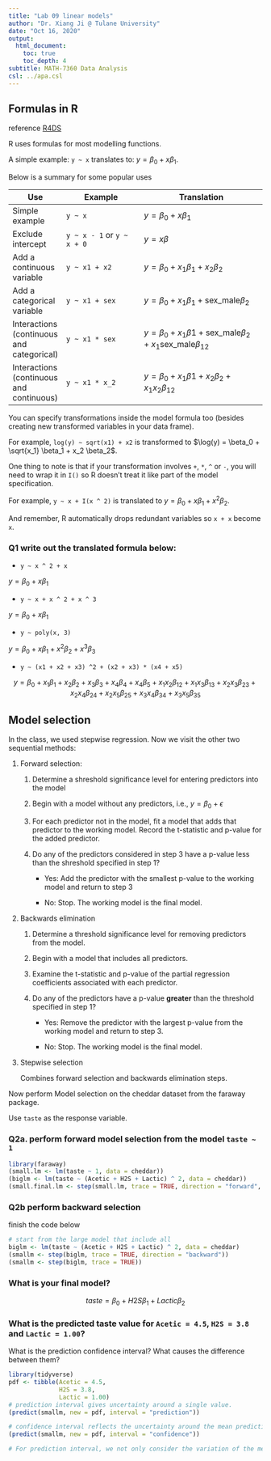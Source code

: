 ```yaml
---
title: "Lab 09 linear models"
author: "Dr. Xiang Ji @ Tulane University"
date: "Oct 16, 2020"
output:
  html_document:
    toc: true
    toc_depth: 4  
subtitle: MATH-7360 Data Analysis
csl: ../apa.csl
---
```



## Formulas in R

reference [R4DS](https://r4ds.had.co.nz/model-basics.html#formulas-and-model-families)

R uses formulas for most modelling functions.

A simple example: `y ~ x` translates to: $y = \beta_0 + x\beta_1$.

Below is a summary for some popular uses

| Use | Example | Translation |
| --- | ------- | ----------- |
| Simple example | `y ~ x` |  $y = \beta_0 + x\beta_1$ |
| Exclude intercept | `y ~ x - 1` or `y ~ x + 0` | $y = x\beta$ |
| Add a continuous variable | `y ~ x1 + x2` | $y = \beta_0 + x_1 \beta_1 + x_2 \beta_2$ |
| Add a categorical variable | `y ~ x1 + sex` | $y = \beta_0 + x_1 \beta_1 + \mbox{sex_male} \beta_2$ |
| Interactions (continuous and categorical)| `y ~ x1 * sex` | $y = \beta_0 + x_1 \beta1 + \mbox{sex_male} \beta_2 + x_1 \mbox{sex_male} \beta_{12}$|
| Interactions (continuous and continuous)| `y ~ x1 * x_2` | $y = \beta_0 + x_1 \beta1 + x_2 \beta_2 + x_1 x_2 \beta_{12}$|

You can specify transformations inside the model formula too (besides creating new transformed variables in your data frame).

For example, `log(y) ~ sqrt(x1) + x2` is transformed to $\log(y) = \beta_0 + \sqrt{x_1} \beta_1 + x_2 \beta_2$.

One thing to note is that if your transformation involves `+`, `*`, `^` or `-`, you will need to wrap it in `I()` so R doesn't treat it like part of the model specification.

For example, `y ~ x + I(x ^ 2)` is translated to $y = \beta_0 + x \beta_1 + x^2 \beta_2$.

And remember, R automatically drops redundant variables so `x + x` become `x`.

### Q1 write out the translated formula below:

- `y ~ x ^ 2 + x`

$y = \beta_0 + x\beta_1$

- `y ~ x + x ^ 2 + x ^ 3`

$y = \beta_0 + x\beta_1$

- `y ~ poly(x, 3)`

$y = \beta_0 + x\beta_1 + x^2\beta_2 + x^3\beta_3$

- `y ~ (x1 + x2 + x3) ^2 + (x2 + x3) * (x4 + x5)`

$$
y = \beta_0 + x_1\beta_1 + x_2 \beta_2 + x_3 \beta_3 + x_4 \beta_4 + x_4\beta_5 +
x_1 x_2 \beta_{12} + x_1 x_3 \beta_{13} + x_2 x_3 \beta_{23} + x_2 x_4 \beta_{24} + x_2 x_5 \beta_{25} 
+ x_3 x_4 \beta_{34} + x_3 x_5 \beta_{35}
$$

## Model selection

In the class, we used stepwise regression.  Now we visit the other two sequential methods:

1. Forward selection:

    1. Determine a shreshold significance level for entering predictors into the model
    
    2. Begin with a model without any predictors, i.e., $y = \beta_0 + \epsilon$
    
    3. For each predictor not in the model, fit a model that adds that predictor to the working model.  Record the t-statistic and p-value for the added predictor.
    
    4. Do any of the predictors considered in step 3 have a p-value less than the shreshold specified in step 1?
    
        - Yes: Add the predictor with the smallest p-value to the working model and return to step 3
        
        - No: Stop.  The working model is the final model.
        

2. Backwards elimination

    1. Determine a threshold significance level for removing predictors from the model.
    
    2. Begin with a model that includes all predictors.
    
    3. Examine the t-statistic and p-value of the partial regression coefficients associated with each predictor.
    
    4. Do any of the predictors have a p-value **greater** than the threshold specified in step 1?
    
        - Yes: Remove the predictor with the largest p-value from the working model and return to step 3.
        
        - No: Stop.  The working model is the final model.
        
3. Stepwise selection

    Combines forward selection and backwards elimination steps.
  
Now perform Model selection on the cheddar dataset from the faraway package.

Use `taste` as the response variable.

### Q2a. perform forward model selection from the model `taste ~ 1`

```r
library(faraway)
(small.lm <- lm(taste ~ 1, data = cheddar))
(biglm <- lm(taste ~ (Acetic + H2S + Lactic) ^ 2, data = cheddar))
(small.final.lm <- step(small.lm, trace = TRUE, direction = "forward", scope = formula(biglm)))
```

### Q2b perform backward selection

finish the code below
```r
# start from the large model that include all
biglm <- lm(taste ~ (Acetic + H2S + Lactic) ^ 2, data = cheddar)
(smallm <- step(biglm, trace = TRUE, direction = "backward"))
(smallm <- step(biglm, trace = TRUE))
```


### What is your final model?

$$
taste = \beta_0 + H2S \beta_1 + Lactic \beta_2
$$

### What is the predicted taste value for `Acetic = 4.5`, `H2S = 3.8` and `Lactic = 1.00`?
What is the prediction confidence interval?  What causes the difference between them?

```r
library(tidyverse)
pdf <- tibble(Acetic = 4.5,
              H2S = 3.8,
              Lactic = 1.00)
# prediction interval gives uncertainty around a single value.
(predict(smallm, new = pdf, interval = "prediction"))

# confidence interval reflects the uncertainty around the mean predictions.
(predict(smallm, new = pdf, interval = "confidence"))

# For prediction interval, we not only consider the variation of the mean value of the response, but also the error term for the single point such that the prediction interval is always larger than the confidence interval.
```

